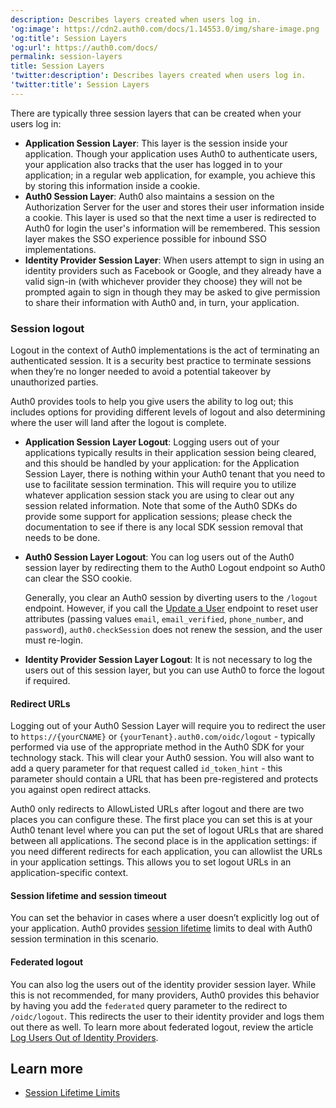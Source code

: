```yaml
---
description: Describes layers created when users log in.
'og:image': https://cdn2.auth0.com/docs/1.14553.0/img/share-image.png
'og:title': Session Layers
'og:url': https://auth0.com/docs/
permalink: session-layers
title: Session Layers
'twitter:description': Describes layers created when users log in.
'twitter:title': Session Layers
---
```

There are typically three session layers that can be created when your users log in:

* **Application Session Layer**: This layer is the session inside your application. Though your application uses Auth0 to authenticate users, your application also tracks that the user has logged in to your application; in a regular web application, for example, you achieve this by storing this information inside a cookie.
* **Auth0 Session Layer**: Auth0 also maintains a session on the <Tooltip tip="Authorization Server: Centralized server that contributes to defining the boundaries of a user’s access. For example, your authorization server can control the data, tasks, and features available to a user." cta="View Glossary" href="/glossary?term=Authorization+Server">Authorization Server</Tooltip> for the user and stores their user information inside a cookie. This layer is used so that the next time a user is redirected to Auth0 for login the user's information will be remembered. This session layer makes the <Tooltip tip="Single Sign-On (SSO): Service that, after a user logs into one applicaton, automatically logs that user in to other applications." cta="View Glossary" href="/glossary?term=SSO">SSO</Tooltip> experience possible for inbound SSO implementations.
* **<Tooltip tip="Identity Provider (IdP): Service that stores and manages digital identities." cta="View Glossary" href="/glossary?term=Identity+Provider">Identity Provider</Tooltip> Session Layer**: When users attempt to sign in using an identity providers such as Facebook or Google, and they already have a valid sign-in (with whichever provider they choose) they will not be prompted again to sign in though they may be asked to give permission to share their information with Auth0 and, in turn, your application.

### Session logout

Logout in the context of Auth0 implementations is the act of terminating an authenticated session. It is a security best practice to terminate sessions when they’re no longer needed to avoid a potential takeover by unauthorized parties.

Auth0 provides tools to help you give users the ability to log out; this includes options for providing different levels of logout and also determining where the user will land after the logout is complete.

* **Application Session Layer Logout**: Logging users out of your applications typically results in their application session being cleared, and this should be handled by your application: for the Application Session Layer, there is nothing within your Auth0 tenant that you need to use to facilitate session termination. This will require you to utilize whatever application session stack you are using to clear out any session related information. Note that some of the Auth0 SDKs do provide some support for application sessions; please check the documentation to see if there is any local SDK session removal that needs to be done.
* **Auth0 Session Layer Logout**: You can log users out of the Auth0 session layer by redirecting them to the Auth0 Logout endpoint so Auth0 can clear the SSO cookie.

  <Callout icon="file-lines" color="#0EA5E9" iconType="regular">

  Generally, you clear an Auth0 session by diverting users to the `/logout` endpoint. However, if you call the [Update a User](https://auth0.com/docs/api/management/v2/#!/Users/patch_users_by_id) endpoint to reset user attributes (passing values `email`, `email_verified`, `phone_number`, and `password`), `auth0.checkSession` does not renew the session, and the user must re-login.

  </Callout>
* **Identity Provider Session Layer Logout**: It is not necessary to log the users out of this session layer, but you can use Auth0 to force the logout if required.

#### Redirect URLs

Logging out of your Auth0 Session Layer will require you to redirect the user to `https://{yourCNAME}` or `{yourTenant}.auth0.com/oidc/logout` - typically performed via use of the appropriate method in the Auth0 SDK for your technology stack. This will clear your Auth0 session. You will also want to add a query parameter for that request called `id_token_hint` - this parameter should contain a URL that has been pre-registered and protects you against open redirect attacks.

Auth0 only redirects to AllowListed URLs after logout and there are two places you can configure these. The first place you can set this is at your Auth0 tenant level where you can put the set of logout URLs that are shared between all applications. The second place is in the application settings: if you need different redirects for each application, you can allowlist the URLs in your application settings. This allows you to set logout URLs in an application-specific context.

#### Session lifetime and session timeout

You can set the behavior in cases where a user doesn’t explicitly log out of your application. Auth0 provides [session lifetime](/manage-users/sessions/session-lifetime-limits) limits to deal with Auth0 session termination in this scenario.

#### Federated logout

You can also log the users out of the identity provider session layer. While this is not recommended, for many providers, Auth0 provides this behavior by having you add the `federated` query parameter to the redirect to `/oidc/logout`. This redirects the user to their identity provider and logs them out there as well. To learn more about federated logout, review the article [Log Users Out of Identity Providers](/authenticate/login/logout/log-users-out-of-idps).

## Learn more

* [Session Lifetime Limits](/manage-users/sessions/session-lifetime-limits)